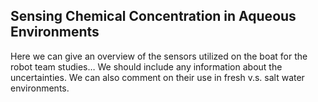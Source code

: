 ## Sensing Chemical Concentration in Aqueous Environments 

Here we can give an overview of the sensors utilized on the boat for the robot team studies... We should include any information about the uncertainties. We can also comment on their use in fresh v.s. salt water environments.

